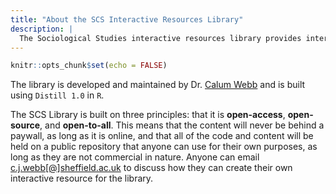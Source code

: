 ```yaml
---
title: "About the SCS Interactive Resources Library"
description: |
  The Sociological Studies interactive resources library provides interactive documents that draw on cutting-edge and foundational research in sociology, social work, and social policy, so that students, and social workers pursuing continued professional development, can engage with course reading and material in flexible, engaging, and collaborative ways. 
---
```


```r
knitr::opts_chunk$set(echo = FALSE)
```

The library is developed and maintained by Dr. [Calum Webb](https://www.sheffield.ac.uk/socstudies/people/academic-staff/calum-webb) and is built using `Distill 1.0` in `R`.

The SCS Library is built on three principles: that it is **open-access**, **open-source**, and **open-to-all**. This means that the content will never be behind a paywall, as long as it is online, and that all of the code and content will be held on a public repository that anyone can use for their own purposes, as long as they are not commercial in nature. Anyone can email <a href=mailto:c.j.webb@sheffield.ac.uk>c.j.webb[@]sheffield.ac.uk</a> to discuss how they can create their own interactive resource for the library. 